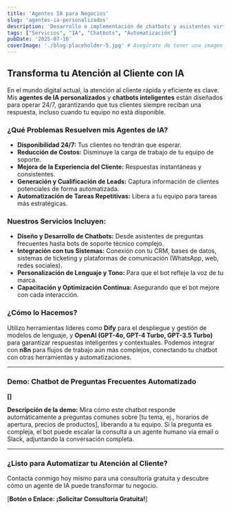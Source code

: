 ```yaml
---
title: 'Agentes IA para Negocios'
slug: 'agentes-ia-personalizados'
description: 'Desarrollo e implementación de chatbots y asistentes virtuales inteligentes para mejorar la atención al cliente, automatizar soporte y generar leads.'
tags: ["Servicios", "IA", "Chatbots", "Automatización"]
pubDate: '2025-07-16'
coverImage: './blog-placeholder-5.jpg' # Asegúrate de tener una imagen representativa
---
```


## Transforma tu Atención al Cliente con IA

En el mundo digital actual, la atención al cliente rápida y eficiente es clave. Mis **agentes de IA personalizados** y **chatbots inteligentes** están diseñados para operar 24/7, garantizando que tus clientes siempre reciban una respuesta, incluso cuando tu equipo no está disponible.

### ¿Qué Problemas Resuelven mis Agentes de IA?

* **Disponibilidad 24/7:** Tus clientes no tendrán que esperar.
* **Reducción de Costos:** Disminuye la carga de trabajo de tu equipo de soporte.
* **Mejora de la Experiencia del Cliente:** Respuestas instantáneas y consistentes.
* **Generación y Cualificación de Leads:** Captura información de clientes potenciales de forma automatizada.
* **Automatización de Tareas Repetitivas:** Libera a tu equipo para tareas más estratégicas.

### Nuestros Servicios Incluyen:

* **Diseño y Desarrollo de Chatbots:** Desde asistentes de preguntas frecuentes hasta bots de soporte técnico complejo.
* **Integración con tus Sistemas:** Conexión con tu CRM, bases de datos, sistemas de ticketing y plataformas de comunicación (WhatsApp, web, redes sociales).
* **Personalización de Lenguaje y Tono:** Para que el bot refleje la voz de tu marca.
* **Capacitación y Optimización Continua:** Asegurando que el bot mejore con cada interacción.

### ¿Cómo lo Hacemos?

Utilizo herramientas líderes como **Dify** para el despliegue y gestión de modelos de lenguaje, y **OpenAI (GPT-4o, GPT-4 Turbo, GPT-3.5 Turbo)** para garantizar respuestas inteligentes y contextuales. Podemos integrar con **n8n** para flujos de trabajo aún más complejos, conectando tu chatbot con otras herramientas y automatizaciones.

---

### **Demo: Chatbot de Preguntas Frecuentes Automatizado**

**[]**

**Descripción de la demo:** Mira cómo este chatbot responde automáticamente a preguntas comunes sobre [tu tema, ej., horarios de apertura, precios de productos], liberando a tu equipo. Si la pregunta es compleja, el bot puede escalar la consulta a un agente humano vía email o Slack, adjuntando la conversación completa.

---

### ¿Listo para Automatizar tu Atención al Cliente?

Contacta conmigo hoy mismo para una consultoría gratuita y descubre cómo un agente de IA puede transformar tu negocio.

[**Botón o Enlace: ¡Solicitar Consultoría Gratuita!**]